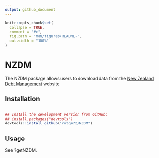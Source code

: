 ```yaml
---
output: github_document
---
```


<!-- README.md is generated from README.Rmd. Please edit that file -->

```r
knitr::opts_chunk$set(
  collapse = TRUE,
  comment = "#>",
  fig.path = "man/figures/README-",
  out.width = "100%"
)
```
# NZDM

The NZDM package allows users to download data from the [New Zealand Debt Management](https://debtmanagement.treasury.govt.nz/) website.

## Installation

``` r

## Install the development version from GitHub:
## install.packages("devtools")
devtools::install_github("rntq472/NZDM")

```

## Usage

See ?getNZDM.
